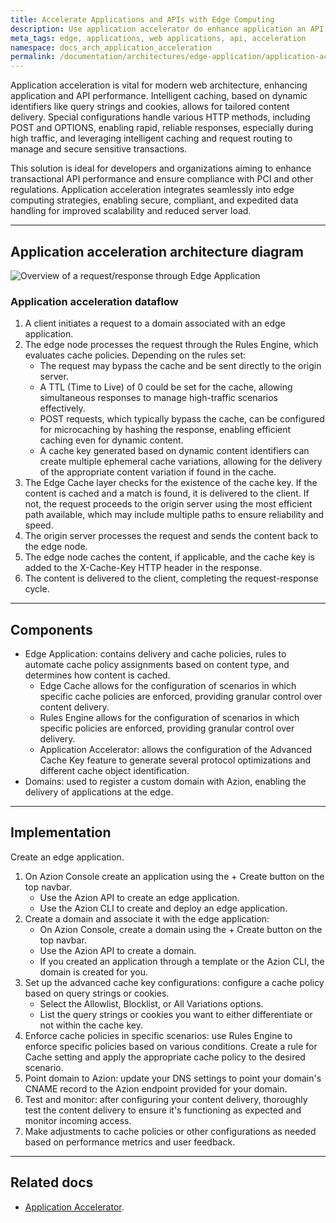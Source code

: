 ```yaml
---
title: Accelerate Applications and APIs with Edge Computing
description: Use application accelerator do enhance application an API performance.
meta_tags: edge, applications, web applications, api, acceleration
namespace: docs_arch_application_acceleration
permalink: /documentation/architectures/edge-application/application-acceleration/
---
```


Application acceleration is vital for modern web architecture, enhancing application and API performance. Intelligent caching, based on dynamic identifiers like query strings and cookies, allows for tailored content delivery. Special configurations handle various HTTP methods, including POST and OPTIONS, enabling rapid, reliable responses, especially during high traffic, and leveraging intelligent caching and request routing to manage and secure sensitive transactions.

This solution is ideal for developers and organizations aiming to enhance transactional API performance and ensure compliance with PCI and other regulations. Application acceleration integrates seamlessly into edge computing strategies, enabling secure, compliant, and expedited data handling for improved scalability and reduced server load.

---

## Application acceleration architecture diagram

![Overview of a request/response through Edge Application](/assets/docs/images/uploads/app-acceleration-arch.png)


### Application acceleration dataflow

1. A client initiates a request to a domain associated with an edge application.
2. The edge node processes the request through the Rules Engine, which evaluates cache policies. Depending on the rules set:
    - The request may bypass the cache and be sent directly to the origin server.
    - A TTL (Time to Live) of 0 could be set for the cache, allowing simultaneous responses to manage high-traffic scenarios effectively.
    - POST requests, which typically bypass the cache, can be configured for microcaching by hashing the response, enabling efficient caching even for dynamic content.
    - A cache key generated based on dynamic content identifiers can create multiple ephemeral cache variations, allowing for the delivery of the appropriate content variation if found in the cache.
3. The Edge Cache layer checks for the existence of the cache key. If the content is cached and a match is found, it is delivered to the client. If not, the request proceeds to the origin server using the most efficient path available, which may include multiple paths to ensure reliability and speed.
4. The origin server processes the request and sends the content back to the edge node.
5. The edge node caches the content, if applicable, and the cache key is added to the X-Cache-Key HTTP header in the response.
6. The content is delivered to the client, completing the request-response cycle.

---

## Components
- Edge Application: contains delivery and cache policies, rules to automate cache policy assignments based on content type, and determines how content is cached.
    - Edge Cache allows for the configuration of scenarios in which specific cache policies are enforced, providing granular control over content delivery.
    - Rules Engine allows for the configuration of scenarios in which specific policies are enforced, providing granular control over delivery.
    - Application Accelerator: allows the configuration of the Advanced Cache Key feature to generate several protocol optimizations and different cache object identification.
- Domains: used to register a custom domain with Azion, enabling the delivery of applications at the edge.

---

## Implementation
Create an edge application.
1. On Azion Console create an application using the + Create button on the top navbar.
    - Use the Azion API to create an edge application.
    - Use the Azion CLI to create and deploy an edge application.
2.  Create a domain and associate it with the edge application: 
    - On Azion Console, create a domain using the + Create button on the top navbar.
    - Use the Azion API to create a domain.
    - If you created an application through a template or the Azion CLI, the domain is created for you.
3. Set up the advanced cache key configurations: configure a cache policy based on query strings or cookies.
    - Select the Allowlist, Blocklist, or All Variations options.
    - List the query strings or cookies you want to either differentiate or not within the cache key.
4. Enforce cache policies in specific scenarios: use Rules Engine to enforce specific policies based on various conditions. Create a rule for Cache setting and apply the appropriate cache policy to the desired scenario.
5. Point domain to Azion: update your DNS settings to point your domain's CNAME record to the Azion endpoint provided for your domain.
6. Test and monitor: after configuring your content delivery, thoroughly test the content delivery to ensure it's functioning as expected and monitor incoming access.
7. Make adjustments to cache policies or other configurations as needed based on performance metrics and user feedback.

---

## Related docs

- [Application Accelerator](https://www.azion.com/en/documentation/products/build/edge-application/application-accelerator/).